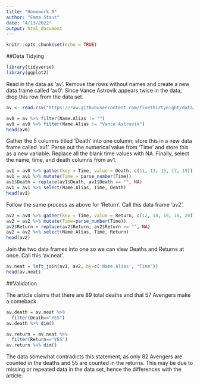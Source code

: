 ---
title: "Homework 9"
author: "Emma Staut"
date: "4/13/2022"
output: html_document
---

```{r setup, include=FALSE}
knitr::opts_chunk$set(echo = TRUE)
```

##Data Tidying
```{r, include=FALSE}
library(tidyverse)
library(ggplot2)
```

Read in the data as 'av'. Remove the rows without names and create a new data frame called 'av0'. Since Vance Astrovik appears twice in the data, drop this row from the data set.
```{r}
av <- read.csv("https://raw.githubusercontent.com/fivethirtyeight/data/master/avengers/avengers.csv", stringsAsFactors = FALSE)

av0 = av %>% filter(Name.Alias != "")
av0 = av0 %>% filter(Name.Alias != "Vance Astrovik")
head(av0)
```

Gather the 5 columns titled 'Death' into one column; store this in a new data frame called 'av1'. Parse out the numerical value from 'Time' and store this as a new variable. Replace all the blank time values with NA. Finally, select the name, time, and death columns from av1.
```{r}
av1 = av0 %>% gather(key = Time, value = Death, c(11, 13, 15, 17, 19))
av1 = av1 %>% mutate(Time = parse_number(Time))
av1$Death = replace(av1$Death, av1$Death == "", NA)
av1 = av1 %>% select(Name.Alias, Time, Death)
head(av1)
```

Follow the same process as above for 'Return'. Call this data frame 'av2'.
```{r}
av2 = av0 %>% gather(key = Time, value = Return, c(12, 14, 16, 18, 20))
av2 = av2 %>% mutate(Time=parse_number(Time))
av2$Return = replace(av2$Return, av2$Return == "", NA)
av2 = av2 %>% select(Name.Alias, Time, Return)
head(av2)
```

Join the two data frames into one so we can view Deaths and Returns at once. Call this 'av.neat'.
```{r}
av.neat = left_join(av1, av2, by=c('Name.Alias', "Time"))
head(av.neat)
```

##Validation

The article claims that there are 89 total deaths and that 57 Avengers make a comeback. 
```{r}
av.death = av.neat %>% 
  filter(Death=="YES")
av.death %>% dim()

av.return = av.neat %>%
  filter(Return=="YES")
av.return %>% dim()
```
The data somewhat contradicts this statement, as only 82 Avengers are counted in the deaths and 55 are counted in the returns. This may be due to missing or repeated data in the data set, hence the differences with the article. 